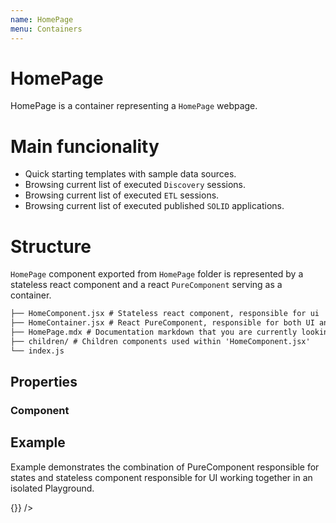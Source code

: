 ```yaml
---
name: HomePage
menu: Containers
---
```



# HomePage

HomePage is a container representing a `HomePage` webpage.

# Main funcionality

- Quick starting templates with sample data sources.
- Browsing current list of executed `Discovery` sessions.
- Browsing current list of executed `ETL` sessions.
- Browsing current list of executed published `SOLID` applications.

# Structure

`HomePage` component exported from `HomePage` folder is represented by a stateless react component and a react `PureComponent` serving as a container.

```.md
├── HomeComponent.jsx # Stateless react component, responsible for ui
├── HomeContainer.jsx # React PureComponent, responsible for both UI and states
├── HomePage.mdx # Documentation markdown that you are currently looking at
├── children/ # Children components used within 'HomeComponent.jsx'
└── index.js
```

## Properties

### Component

<Props of={HomeComponent} />

## Example

Example demonstrates the combination of PureComponent responsible for states and stateless component
responsible for UI working together in an isolated Playground.

<Playground>
  <HomeComponent onHandleSampleClick={() => {}} />
</Playground>
